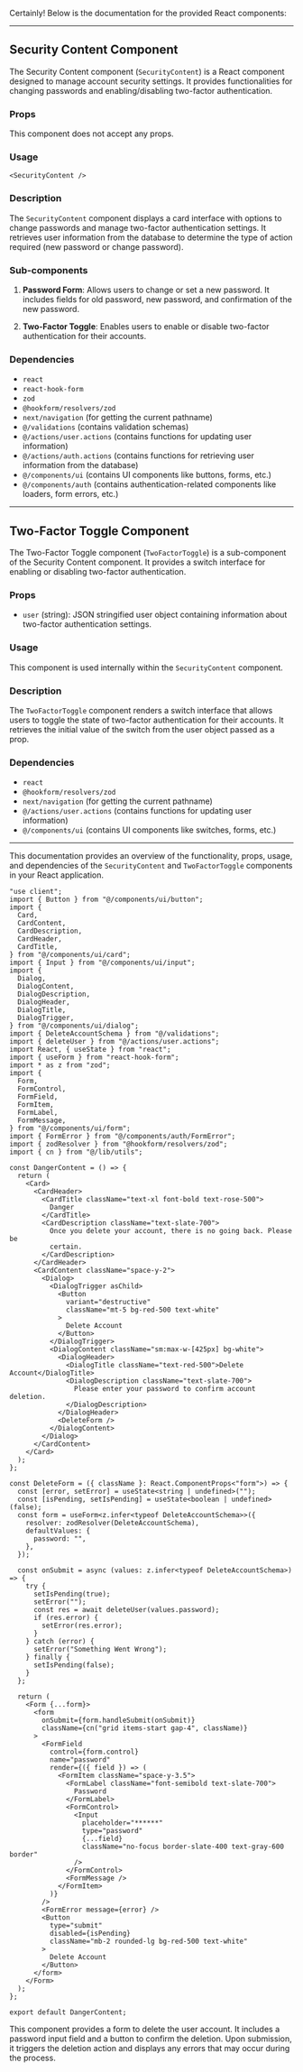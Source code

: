 Certainly! Below is the documentation for the provided React components:

---

## Security Content Component

The Security Content component (`SecurityContent`) is a React component designed to manage account security settings. It provides functionalities for changing passwords and enabling/disabling two-factor authentication.

### Props

This component does not accept any props.

### Usage

```tsx
<SecurityContent />
```

### Description

The `SecurityContent` component displays a card interface with options to change passwords and manage two-factor authentication settings. It retrieves user information from the database to determine the type of action required (new password or change password).

### Sub-components

1. **Password Form**: Allows users to change or set a new password. It includes fields for old password, new password, and confirmation of the new password.

2. **Two-Factor Toggle**: Enables users to enable or disable two-factor authentication for their accounts.

### Dependencies

- `react`
- `react-hook-form`
- `zod`
- `@hookform/resolvers/zod`
- `next/navigation` (for getting the current pathname)
- `@/validations` (contains validation schemas)
- `@/actions/user.actions` (contains functions for updating user information)
- `@/actions/auth.actions` (contains functions for retrieving user information from the database)
- `@/components/ui` (contains UI components like buttons, forms, etc.)
- `@/components/auth` (contains authentication-related components like loaders, form errors, etc.)

---

## Two-Factor Toggle Component

The Two-Factor Toggle component (`TwoFactorToggle`) is a sub-component of the Security Content component. It provides a switch interface for enabling or disabling two-factor authentication.

### Props

- `user` (string): JSON stringified user object containing information about two-factor authentication settings.

### Usage

This component is used internally within the `SecurityContent` component.

### Description

The `TwoFactorToggle` component renders a switch interface that allows users to toggle the state of two-factor authentication for their accounts. It retrieves the initial value of the switch from the user object passed as a prop.

### Dependencies

- `react`
- `@hookform/resolvers/zod`
- `next/navigation` (for getting the current pathname)
- `@/actions/user.actions` (contains functions for updating user information)
- `@/components/ui` (contains UI components like switches, forms, etc.)

---

This documentation provides an overview of the functionality, props, usage, and dependencies of the `SecurityContent` and `TwoFactorToggle` components in your React application.

```tsx
"use client";
import { Button } from "@/components/ui/button";
import {
  Card,
  CardContent,
  CardDescription,
  CardHeader,
  CardTitle,
} from "@/components/ui/card";
import { Input } from "@/components/ui/input";
import {
  Dialog,
  DialogContent,
  DialogDescription,
  DialogHeader,
  DialogTitle,
  DialogTrigger,
} from "@/components/ui/dialog";
import { DeleteAccountSchema } from "@/validations";
import { deleteUser } from "@/actions/user.actions";
import React, { useState } from "react";
import { useForm } from "react-hook-form";
import * as z from "zod";
import {
  Form,
  FormControl,
  FormField,
  FormItem,
  FormLabel,
  FormMessage,
} from "@/components/ui/form";
import { FormError } from "@/components/auth/FormError";
import { zodResolver } from "@hookform/resolvers/zod";
import { cn } from "@/lib/utils";

const DangerContent = () => {
  return (
    <Card>
      <CardHeader>
        <CardTitle className="text-xl font-bold text-rose-500">
          Danger
        </CardTitle>
        <CardDescription className="text-slate-700">
          Once you delete your account, there is no going back. Please be
          certain.
        </CardDescription>
      </CardHeader>
      <CardContent className="space-y-2">
        <Dialog>
          <DialogTrigger asChild>
            <Button
              variant="destructive"
              className="mt-5 bg-red-500 text-white"
            >
              Delete Account
            </Button>
          </DialogTrigger>
          <DialogContent className="sm:max-w-[425px] bg-white">
            <DialogHeader>
              <DialogTitle className="text-red-500">Delete Account</DialogTitle>
              <DialogDescription className="text-slate-700">
                Please enter your password to confirm account deletion.
              </DialogDescription>
            </DialogHeader>
            <DeleteForm />
          </DialogContent>
        </Dialog>
      </CardContent>
    </Card>
  );
};

const DeleteForm = ({ className }: React.ComponentProps<"form">) => {
  const [error, setError] = useState<string | undefined>("");
  const [isPending, setIsPending] = useState<boolean | undefined>(false);
  const form = useForm<z.infer<typeof DeleteAccountSchema>>({
    resolver: zodResolver(DeleteAccountSchema),
    defaultValues: {
      password: "",
    },
  });

  const onSubmit = async (values: z.infer<typeof DeleteAccountSchema>) => {
    try {
      setIsPending(true);
      setError("");
      const res = await deleteUser(values.password);
      if (res.error) {
        setError(res.error);
      }
    } catch (error) {
      setError("Something Went Wrong");
    } finally {
      setIsPending(false);
    }
  };

  return (
    <Form {...form}>
      <form
        onSubmit={form.handleSubmit(onSubmit)}
        className={cn("grid items-start gap-4", className)}
      >
        <FormField
          control={form.control}
          name="password"
          render={({ field }) => (
            <FormItem className="space-y-3.5">
              <FormLabel className="font-semibold text-slate-700">
                Password
              </FormLabel>
              <FormControl>
                <Input
                  placeholder="******"
                  type="password"
                  {...field}
                  className="no-focus border-slate-400 text-gray-600 border"
                />
              </FormControl>
              <FormMessage />
            </FormItem>
          )}
        />
        <FormError message={error} />
        <Button
          type="submit"
          disabled={isPending}
          className="mb-2 rounded-lg bg-red-500 text-white"
        >
          Delete Account
        </Button>
      </form>
    </Form>
  );
};

export default DangerContent;
```

This component provides a form to delete the user account. It includes a password input field and a button to confirm the deletion. Upon submission, it triggers the deletion action and displays any errors that may occur during the process.
